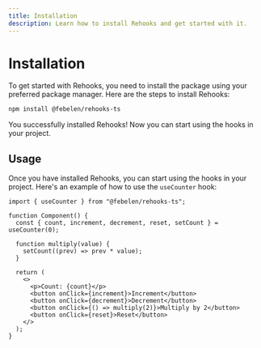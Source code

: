 ```yaml
---
title: Installation
description: Learn how to install Rehooks and get started with it.
---
```



# Installation

To get started with Rehooks, you need to install the package using your preferred package manager. Here are the steps to install Rehooks:

```bash title="Terminal"
npm install @febelen/rehooks-ts
```

You successfully installed Rehooks! Now you can start using the hooks in your project.

## Usage

Once you have installed Rehooks, you can start using the hooks in your project. Here's an example of how to use the `useCounter` hook:

```tsx title="Component.tsx"
import { useCounter } from "@febelen/rehooks-ts";

function Component() {
  const { count, increment, decrement, reset, setCount } = useCounter(0);

  function multiply(value) {
    setCount((prev) => prev * value);
  }

  return (
    <>
      <p>Count: {count}</p>
      <button onClick={increment}>Increment</button>
      <button onClick={decrement}>Decrement</button>
      <button onClick={() => multiply(2)}>Multiply by 2</button>
      <button onClick={reset}>Reset</button>
    </>
  );
}
```
